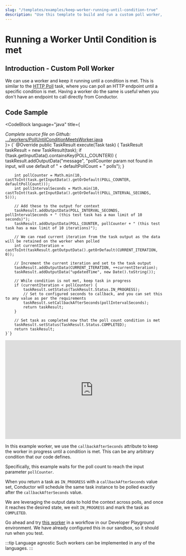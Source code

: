 ```yaml
---
slug: "/templates/examples/keep-worker-running-until-condition-true"
description: "Use this template to build and run a custom poll worker, which achieves the same functionality as the HTTP Poll task for non-HTTP based services."
---
```



# Running a Worker Until Condition is met

## Introduction - Custom Poll Worker

We can use a worker and keep it running until a condition is met. This is similar to the [HTTP Poll](/content/reference-docs/system-tasks/http-poll) task, where
you can poll an HTTP endpoint until a specific condition is met. Having a worker do the same is useful
when you don't have an endpoint to call directly from Conductor.

## Code Sample

<CodeBlock language="java" title={ <div ><i>Complete source file on Github:</i> <a href="https://github.com/conductor-sdk/orkes-java-springboot2-example/blob/main/src/main/java/io/orkes/example/banking/workers/PollUntilConditionMeetsWorker.java">.../workers/PollUntilConditionMeetsWorker.java</a></div>}>
{`  @Override
    public TaskResult execute(Task task) {
        TaskResult taskResult = new TaskResult(task);
        if (!task.getInputData().containsKey(POLL_COUNTER)) {
            taskResult.addOutputData("message", "pollCounter param not found in input, will use default of " + defaultPollCount + " polls");
        }

        int pollCounter = Math.min(10, castToInt(task.getInputData().getOrDefault(POLL_COUNTER, defaultPollCount)));
        int pollIntervalSeconds = Math.min(10, castToInt(task.getInputData().getOrDefault(POLL_INTERVAL_SECONDS, 5)));

        // Add these to the output for context
        taskResult.addOutputData(POLL_INTERVAL_SECONDS, pollIntervalSeconds + " (this test task has a max limit of 10 seconds)");
        taskResult.addOutputData(POLL_COUNTER, pollCounter + " (this test task has a max limit of 10 iterations)");

        // We can read current iteration from the task output as the data will be retained on the worker when polled
        int currentIteration = castToInt(taskResult.getOutputData().getOrDefault(CURRENT_ITERATION, 0));

        // Increment the current iteration and set to the task output
        taskResult.addOutputData(CURRENT_ITERATION, ++currentIteration);
        taskResult.addOutputData("updatedTime", new Date().toString());

        // While condition is not met, keep task in progress
        if (currentIteration < pollCounter) {
            taskResult.setStatus(TaskResult.Status.IN_PROGRESS);
            // Set to configured seconds to callback, and you can set this to any value as per the requirements
            taskResult.setCallbackAfterSeconds(pollIntervalSeconds);
            return taskResult;
        }

        // Set task as completed now that the poll count condition is met
        taskResult.setStatus(TaskResult.Status.COMPLETED);
        return taskResult;
    }`}

</CodeBlock>

<center>
  <iframe
    width="560"
    height="315"
    src="https://www.youtube.com/embed/nI8IcSpzBLQ"
    title="YouTube video player"
    frameborder="0"
    allow="accelerometer; autoplay; clipboard-write; encrypted-media; gyroscope; picture-in-picture; web-share"
    allowfullscreen="allowfullscreen"
    mozallowfullscreen="mozallowfullscreen"
    msallowfullscreen="msallowfullscreen"
    oallowfullscreen="oallowfullscreen"
    webkitallowfullscreen="webkitallowfullscreen"
  ></iframe>
</center>

In this example worker, we use the `callbackAfterSeconds` attribute to keep the worker in progress
until a condition is met. This can be any arbitrary condition that our code defines.

Specifically, this example waits for the poll count to reach the input parameter `pollCounter`.

When you return a task as `IN_PROGRESS` with a `callbackAfterSeconds` value set, Conductor
will schedule the same task instance to be polled exactly after the `callbackAfterSeconds` value.

We are leveraging the output data to hold the context across polls, and once it reaches the desired state, we exit `IN_PROGRESS`
and mark the task as `COMPLETED`.

Go ahead and try [this worker](https://developer.orkescloud.com/workflowDef/poll-until-condition-workflow) in a workflow in our Developer Playground environment. We have already configured this in our sandbox, so it should run when you test.

:::tip Language agnostic
Such workers can be implemented in any of the languages.
:::
